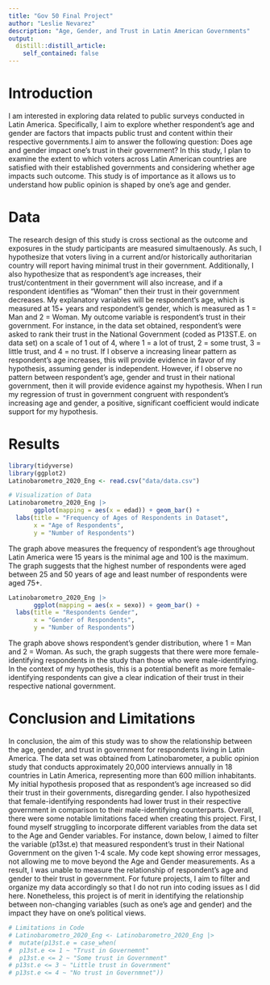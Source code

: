 ```yaml
---
title: "Gov 50 Final Project"
author: "Leslie Nevarez"
description: "Age, Gender, and Trust in Latin American Governments"
output:
  distill::distill_article:
    self_contained: false
---
```


# Introduction

I am interested in exploring data related to public surveys conducted in Latin America. Specifically, I aim to explore whether respondent's age and gender are factors that impacts public trust and content within their respective governments.I aim to answer the following question: Does age and gender impact one's trust in their government? In this study, I plan to examine the extent to which voters across Latin American countries are satisfied with their established governments and considering whether age impacts such outcome. This study is of importance as it allows us to understand how public opinion is shaped by one's age and gender.

# Data

The research design of this study is cross sectional as the outcome and exposures in the study participants are measured simultaenously. As such, I hypothesize that voters living in a current and/or historically authoritarian country will report having minimal trust in their government. Additionally, I also hypothesize that as respondent's age increases, their trust/contentment in their government will also increase, and if a respondent identifies as "Woman" then their trust in their government decreases. My explanatory variables will be respondent's age, which is measured at 15+ years and respondent's gender, which is measured as 1 = Man and 2 = Woman. My outcome variable is respondent's trust in their government. For instance, in the data set obtained, respondent's were asked to rank their trust in the National Government (coded as P13ST.E. on data set) on a scale of 1 out of 4, where 1 = a lot of trust, 2 = some trust, 3 = little trust, and 4 = no trust. If I observe a increasing linear pattern as respondent's age increases, this will provide evidence in favor of my hypothesis, assuming gender is independent. However, if I observe no pattern between respondent's age, gender and trust in their national government, then it will provide evidence against my hypothesis. When I run my regression of trust in government congruent with respondent's increasing age and gender, a positive, significant coefficient would indicate support for my hypothesis.

# Results

```r
library(tidyverse)
library(ggplot2)
Latinobarometro_2020_Eng <- read.csv("data/data.csv")
```

```r
# Visualization of Data
Latinobarometro_2020_Eng |> 
       ggplot(mapping = aes(x = edad)) + geom_bar() +
  labs(title = "Frequency of Ages of Respondents in Dataset",
       x = "Age of Respondents",
       y = "Number of Respondents")
```

The graph above measures the frequency of respondent's age throughout Latin America were 15 years is the minimal age and 100 is the maximum. The graph suggests that the highest number of respondents were aged between 25 and 50 years of age and least number of respondents were aged 75+.

```r
Latinobarometro_2020_Eng |> 
       ggplot(mapping = aes(x = sexo)) + geom_bar() +
  labs(title = "Respondents Gender",
       x = "Gender of Respondents",
       y = "Number of Respondents")
```

The graph above shows respondent's gender distribution, where 1 = Man and 2 = Woman. As such, the graph suggests that there were more female-identifying respondents in the study than those who were male-identifying. In the context of my hypothesis, this is a potential benefit as more female-identifying respondents can give a clear indication of their trust in their respective national government.

# Conclusion and Limitations

In conclusion, the aim of this study was to show the relationship between the age, gender, and trust in government for respondents living in Latin America. The data set was obtained from Latinobarometer, a public opinion study that conducts approximately 20,000 interviews annually in 18 countries in Latin America, representing more than 600 million inhabitants. My initial hypothesis proposed that as respondent's age increased so did their trust in their governments, disregarding gender. I also hypothesized that female-identifying respondents had lower trust in their respective government in comparison to their male-identifying counterparts. Overall, there were some notable limitations faced when creating this project. First, I found myself struggling to incorporate different variables from the data set to the Age and Gender variables. For instance, down below, I aimed to filter the variable (p13st.e) that measured respondent's trust in their National Government on the given 1-4 scale. My code kept showing error messages, not allowing me to move beyond the Age and Gender measurements. As a result, I was unable to measure the relationship of respondent's age and gender to their trust in government. For future projects, I aim to filter and organize my data accordingly so that I do not run into coding issues as I did here. Nonetheless, this project is of merit in identifying the relationship between non-changing variables (such as one's age and gender) and the impact they have on one's political views.

```r
# Limitations in Code 
# Latinobarometro_2020_Eng <- Latinobarometro_2020_Eng |> 
#  mutate(p13st.e = case_when(
#  p13st.e <= 1 ~ "Trust in Governemnt"
#  p13st.e <= 2 ~ "Some trust in Government"
# p13st.e <= 3 ~ "Little trust in Government"
# p13st.e <= 4 ~ "No trust in Governmnet"))
```
